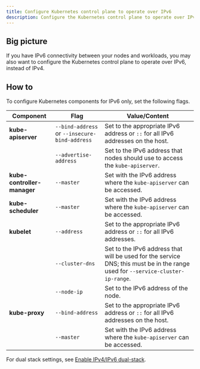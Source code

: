 ```yaml
---
title: Configure Kubernetes control plane to operate over IPv6
description: Configure the Kubernetes control plane to operate over IPv6 for dual stack or IPv6 only.
---
```


## Big picture

If you have IPv6 connectivity between your nodes and workloads, you may also want to configure the Kubernetes control plane to operate over IPv6, instead of IPv4.

## How to
 
To configure Kubernetes components for IPv6 only, set the following flags. 

| Component                   | **Flag**                                      | **Value/Content**                                            |
| --------------------------- | --------------------------------------------- | ------------------------------------------------------------ |
| **kube-apiserver**          | `--bind-address` or `--insecure-bind-address` | Set to the appropriate IPv6 address or `::` for all IPv6 addresses on the host. |
|                             | `--advertise-address`                         | Set to the IPv6 address that nodes should use to access the `kube-apiserver`. |
| **kube-controller-manager** | `--master`                                    | Set with the IPv6 address where the `kube-apiserver` can be accessed. |
| **kube-scheduler**          | `--master`                                    | Set with the IPv6 address where the `kube-apiserver` can be accessed. |
| **kubelet**                 | `--address`                                   | Set to the appropriate IPv6 address or `::` for all IPv6 addresses. |
|                             | `--cluster-dns`                               | Set to the IPv6 address that will be used for the service DNS; this must be in the range used for `--service-cluster-ip-range`. |
|                             | `--node-ip`                                   | Set to the IPv6 address of the node.                         |
| **kube-proxy**              | `--bind-address`                              | Set to the appropriate IPv6 address or `::` for all IPv6 addresses on the host. |
|                             | `--master`                                    | Set with the IPv6 address where the `kube-apiserver` can be accessed. |

For dual stack settings, see [Enable IPv4/IPv6 dual-stack](https://kubernetes.io/docs/concepts/services-networking/dual-stack/#prerequisites).
